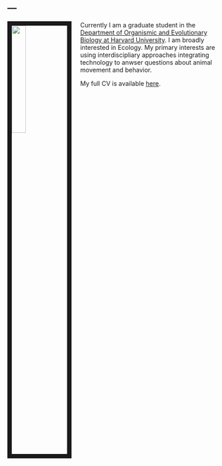 ---
---

<link rel="stylesheet" href="styles.css" type="text/css">

<img src="images/Connor_Fishing.jpg" style="width:25%; border:10px solid; margin-right: 20px" align="left">

Currently I am a graduate student in the [Department of Organismic and Evolutionary Biology at Harvard University](https://oeb.harvard.edu/). I am broadly interested in Ecology. My primary interests are using interdiscipliary approaches integrating technology to anwser questions about animal movement and behavior.


My full CV is available [here](files/White CF_CV.pdf).